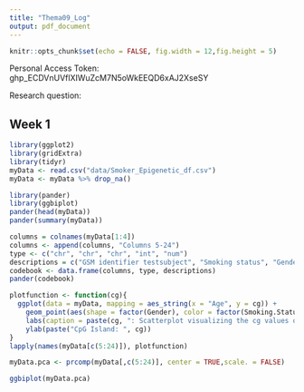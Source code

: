 ```yaml
---
title: "Thema09_Log"
output: pdf_document
---
```


```r
knitr::opts_chunk$set(echo = FALSE, fig.width = 12,fig.height = 5)
```

Personal Access Token: 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

Research question: 

## Week 1

```r
library(ggplot2)
library(gridExtra)
library(tidyr)
myData <- read.csv("data/Smoker_Epigenetic_df.csv")
myData <- myData %>% drop_na()
```

```r
library(pander)
library(ggbiplot)
pander(head(myData))
pander(summary(myData))

columns = colnames(myData[1:4])
columns <- append(columns, "Columns 5-24")
type <- c("chr", "chr", "chr", "int", "num")
descriptions = c("GSM identifier testsubject", "Smoking status", "Gender", "Age", "Methylation Rate of CG Island")
codebook <- data.frame(columns, type, descriptions)
pander(codebook)
```

```r
plotfunction <- function(cg){
  ggplot(data = myData, mapping = aes_string(x = "Age", y = cg)) +
    geom_point(aes(shape = factor(Gender), color = factor(Smoking.Status))) +
    labs(caption = paste(cg, ": Scatterplot visualizing the cg values of different ages and genders.")) +
    ylab(paste("CpG Island: ", cg))
}
lapply(names(myData[c(5:24)]), plotfunction)

```

```r

myData.pca <- prcomp(myData[,c(5:24)], center = TRUE,scale. = FALSE)

ggbiplot(myData.pca)
```

